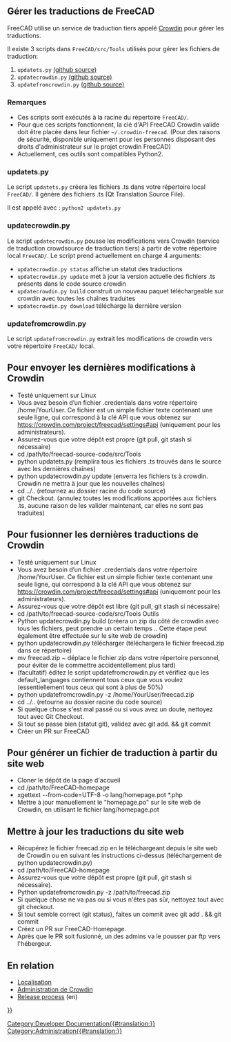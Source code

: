 <languages/>
{{TOCright}}
== Gérer les traductions de FreeCAD ==

FreeCAD utilise un service de traduction tiers appelé [https://crowdin.com/project/freecad Crowdin] pour gérer les traductions. 

Il existe 3 scripts dans <code>FreeCAD/src/Tools</code> utilisés pour gérer les fichiers de traduction:
# <code>updatets.py</code> [https://github.com/FreeCAD/FreeCAD/blob/master/src/Tools/updatets.py (github source)]
# <code>updatecrowdin.py</code> [https://github.com/FreeCAD/FreeCAD/blob/master/src/Tools/updatecrowdin.py (github source)]
# <code>updatefromcrowdin.py</code> [https://github.com/FreeCAD/FreeCAD/blob/master/src/Tools/updatefromcrowdin.py (github source)]

=== Remarques ===

* Ces scripts sont exécutés à la racine du répertoire <code>FreeCAD/</code>.
* Pour que ces scripts fonctionnent, la clé d'API FreeCAD Crowdin valide doit être placée dans leur fichier <code>~/.crowdin-freecad</code>. (Pour des raisons de sécurité, disponible uniquement pour les personnes disposant des droits d'administrateur sur le projet crowdin FreeCAD)
* Actuellement, ces outils sont compatibles Python2.
 
=== updatets.py ===

Le script <code>updatets.py</code> créera les fichiers .ts dans votre répertoire local <code>FreeCAD/</code>. Il génère des fichiers .ts (Qt Translation Source File). 

Il est appelé avec :
<code>python2 updatets.py</code>

=== updatecrowdin.py ===

Le script <code>updatecrowdin.py</code> pousse les modifications vers Crowdin (service de traduction crowdsource de traduction tiers) à partir de votre répertoire local <code>FreeCAD/</code>. Le script prend actuellement en charge 4 arguments:

* <code>updatecrowdin.py status</code> affiche un statut des traductions
* <code>updatecrowdin.py update</code> met à jour la version actuelle des fichiers .ts présents dans le code source crowdin
* <code>updatecrowdin.py build</code> construit un nouveau paquet téléchargeable sur crowdin avec toutes les chaînes traduites
* <code>updatecrowdin.py download</code> télécharge la dernière version

=== updatefromcrowdin.py ===

Le script <code>updatefromcrowdin.py</code> extrait les modifications de crowdin vers votre répertoire <code>FreeCAD/</code> local.

== Pour envoyer les dernières modifications à Crowdin ==

* Testé uniquement sur Linux
* Vous avez besoin d’un fichier .credentials dans votre répertoire /home/YourUser. Ce fichier est un simple fichier texte contenant une seule ligne, qui correspond à la clé API que vous obtenez sur https://crowdin.com/project/freecad/settings#api (uniquement pour les administrateurs).
* Assurez-vous que votre dépôt est propre (git pull, git stash si nécessaire)
* cd /path/to/freecad-source-code/src/Tools
* python updatets.py (remplira tous les fichiers .ts trouvés dans le source avec les dernières chaînes)
* python updatecrowdin.py update (enverra les fichiers ts à crowdin. Crowdin ne mettra à jour que les nouvelles chaînes)
* cd ../.. (retournez au dossier racine du code source)
* git Checkout. (annulez toutes les modifications apportées aux fichiers .ts, aucune raison de les valider maintenant, car elles ne sont pas traduites)

== Pour fusionner les dernières traductions de Crowdin ==

* Testé uniquement sur Linux
* Vous avez besoin d’un fichier .credentials dans votre répertoire /home/YourUser. Ce fichier est un simple fichier texte contenant une seule ligne, qui correspond à la clé API que vous obtenez sur https://crowdin.com/project/freecad/settings#api (uniquement pour les administrateurs).
* Assurez-vous que votre dépôt est libre (git pull, git stash si nécessaire)
* cd /path/to/freecad-source-code/src/Tools Outils
* Python updatecrowdin.py build (créera un zip du côté de crowdin avec tous les fichiers, peut prendre un certain temps .. Cette étape peut également être effectuée sur le site web de crowdin)
* python updatecrowdin.py télécharger (téléchargera le fichier freecad.zip dans ce répertoire)
* mv freecad.zip ~ déplace le fichier zip dans votre répertoire personnel, pour éviter de le commettre accidentellement plus tard)
* (facultatif) éditez le script updatefromcrowdin.py et vérifiez que les default_languages ​​contiennent tous ceux que vous voulez (essentiellement tous ceux qui sont à plus de 50%)
* python updatefromcrowdin.py -z /home/YourUser/freecad.zip
* cd ../.. (retourne au dossier racine du code source)
* Si quelque chose s'est mal passé ou si vous avez un doute, nettoyez tout avec Git Checkout.
* Si tout se passe bien (statut git), validez avec git add. && git commit
* Créer un PR sur FreeCAD

== Pour générer un fichier de traduction à partir du site web ==

* Cloner le dépôt de la page d'accueil
* cd /path/to/FreeCAD-homepage
* xgettext --from-code=UTF-8 -o lang/homepage.pot *.php
* Mettre à jour manuellement le "homepage.po" sur le site web de Crowdin, en utilisant le fichier lang/homepage.pot

== Mettre à jour les traductions du site web ==

* Récupérez le fichier freecad.zip en le téléchargeant depuis le site web de Crowdin ou en suivant les instructions ci-dessus (téléchargement de python updatecrowdin.py)
* cd /path/to/FreeCAD-homepage
* Assurez-vous que votre dépôt est propre (git pull, git stash si nécessaire).
* Python updatefromcrowdin.py -z /path/to/freecad.zip
* Si quelque chose ne va pas ou si vous n'êtes pas sûr, nettoyez tout avec git checkout.
* Si tout semble correct (git status), faites un commit avec git add . && git commit
* Créez un PR sur FreeCAD-Homepage.
* Après que le PR soit fusionné, un des admins va le pousser par ftp vers l'hébergeur.

== En relation ==

* [[Localisation/fr|Localisation]]
* [[Crowdin Administration/fr|Administration de Crowdin]]
* [[Release process|Release process]] (en)


{{Userdocnavi{{#translation:}}}}

[[Category:Developer Documentation{{#translation:}}]]

[[Category:Administration{{#translation:}}]]